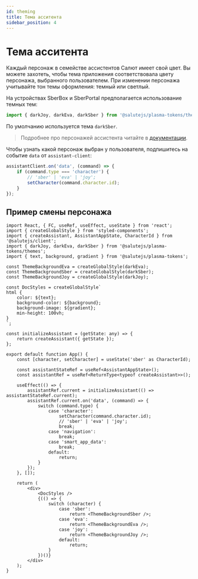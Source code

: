 ```yaml
---
id: theming
title: Тема асситента
sidebar_position: 4
---
```


# Тема асситента

Каждый персонаж в семействе ассистентов Салют имеет свой цвет.
Вы можете захотеть, чтобы тема приложения соответствовала цвету персонажа, выбранного пользователем.
При изменении персонажа учитывайте тон темы оформления: темный или светлый.

На устройствах SberBox и SberPortal предполагается использование темных тем:

```js
import { darkJoy, darkEva, darkSber } from '@salutejs/plasma-tokens/themes';
```

По умолчанию используется тема `darkSber`.

> Подробнее про персонажей ассистента читайте в [документации](https://bit.ly/38iIzaM).

Чтобы узнать какой персонаж выбран у пользователя, подпишитесь на событие `data` от `assistant-client`:

```js
assistantClient.on('data', (command) => {
    if (command.type === 'character') {
        // 'sber' | 'eva' | 'joy';
        setCharacter(command.character.id);
    }
});
```

## Пример смены персонажа

```tsx title="App.tsx"
import React, { FC, useRef, useEffect, useState } from 'react';
import { createGlobalStyle } from 'styled-components';
import { createAssistant, AssistantAppState, CharacterId } from '@salutejs/client';
import { darkJoy, darkEva, darkSber } from '@salutejs/plasma-tokens/themes';
import { text, background, gradient } from '@salutejs/plasma-tokens';

const ThemeBackgroundEva = createGlobalStyle(darkEva);
const ThemeBackgroundSber = createGlobalStyle(darkSber);
const ThemeBackgroundJoy = createGlobalStyle(darkJoy);

const DocStyles = createGlobalStyle`
html {
    color: ${text};
    background-color: ${background};
    background-image: ${gradient};
    min-height: 100vh;
}
`;

const initializeAssistant = (getState: any) => {
    return createAssistant({ getState });
};

export default function App() {
    const [character, setCharacter] = useState('sber' as CharacterId);

    const assistantStateRef = useRef<AssistantAppState>();
    const assistantRef = useRef<ReturnType<typeof createAssistant>>();

    useEffect(() => {
        assistantRef.current = initializeAssistant(() => assistantStateRef.current);
        assistantRef.current.on('data', (command) => {
            switch (command.type) {
                case 'character':
                    setCharacter(command.character.id);
                    // 'sber' | 'eva' | 'joy';
                    break;
                case 'navigation':
                    break;
                case 'smart_app_data':
                    break;
                default:
                    return;
            }
        });
    }, []);

    return (
        <div>
            <DocStyles />
            {(() => {
                switch (character) {
                    case 'sber':
                        return <ThemeBackgroundSber />;
                    case 'eva':
                        return <ThemeBackgroundEva />;
                    case 'joy':
                        return <ThemeBackgroundJoy />;
                    default:
                        return;
                }
            })()}
        </div>
    );
}
```

